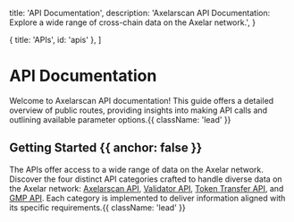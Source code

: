 
  title: 'API Documentation',
  description:
    'Axelarscan API Documentation: Explore a wide range of cross-chain data on the Axelar network.',
}

  { title: 'APIs', id: 'apis' },
]

<HeroPattern />

# API Documentation

Welcome to Axelarscan API documentation! This guide offers a detailed overview of public routes, providing insights into making API calls and outlining available parameter options.{{ className: 'lead' }}

## Getting Started {{ anchor: false }}

The APIs offer access to a wide range of data on the Axelar network. Discover the four distinct API categories crafted to handle diverse data on the Axelar network: [Axelarscan API](/axelarscan), [Validator API](/validator), [Token Transfer API](/token-transfer), and [GMP API](/gmp). Each category is implemented to deliver information aligned with its specific requirements.{{ className: 'lead' }} 

<APIs />
